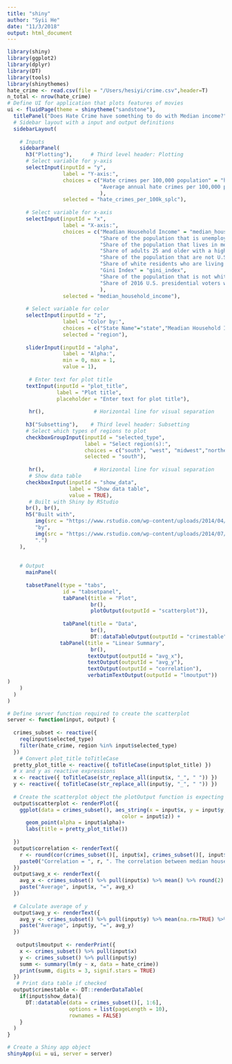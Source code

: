 ```yaml
---
title: "shiny"
author: "Syii He"
date: "11/3/2018"
output: html_document
---
```


```r
library(shiny)
library(ggplot2)
library(dplyr)
library(DT)
library(tools)
library(shinythemes)
hate_crime <- read.csv(file = "/Users/hesiyi/crime.csv",header=T)
n_total <- nrow(hate_crime)
# Define UI for application that plots features of movies
ui <- fluidPage(theme = shinytheme("sandstone"),
  titlePanel("Does Hate Crime have something to do with Median income?"),
  # Sidebar layout with a input and output definitions
  sidebarLayout(
    
    # Inputs
    sidebarPanel(
      h3("Plotting"),      # Third level header: Plotting    
      # Select variable for y-axis
      selectInput(inputId = "y", 
                  label = "Y-axis:",
                  choices = c("Hate crimes per 100,000 population" = "hate_crimes_per_100k_splc", 
                              "Average annual hate crimes per 100,000 population, FBI" = "avg_hatecrimes_per_100k_fbi"
                              ), 
                  selected = "hate_crimes_per_100k_splc"),
      
      # Select variable for x-axis
      selectInput(inputId = "x", 
                  label = "X-axis:",
                  choices = c("Meadian Household Income" = "median_household_income", 
                              "Share of the population that is unemployed (seasonally adjusted)" = "share_unemployed_seasonal", 
                              "Share of the population that lives in metropolitan areas" = "share_population_in_metro_areas", 
                              "Share of adults 25 and older with a high-school degree" = "share_population_with_high_school_degree", 
                              "Share of the population that are not U.S. citizens" = "share_non_citizen",
                              "Share of white residents who are living in poverty" = "share_white_poverty",
                              "Gini Index" = "gini_index",
                              "Share of the population that is not white" = "share_non_white",
                              "Share of 2016 U.S. presidential voters who voted for Donald Trump" = "share_voters_voted_trump"
                              ), 
                  selected = "median_household_income"),
      
      # Select variable for color
      selectInput(inputId = "z", 
                  label = "Color by:",
                  choices = c("State Name"="state","Meadian Household Income" = "median_household_income","Region"="region"),
                  selected = "region"),
      
      sliderInput(inputId = "alpha", 
                  label = "Alpha:", 
                  min = 0, max = 1, 
                  value = 1),
      
       # Enter text for plot title
      textInput(inputId = "plot_title", 
                label = "Plot title", 
                placeholder = "Enter text for plot title"),
      
       hr(),                # Horizontal line for visual separation
      
      h3("Subsetting"),    # Third level header: Subsetting
      # Select which types of regions to plot
      checkboxGroupInput(inputId = "selected_type",
                         label = "Select region(s):",
                         choices = c("south", "west", "midwest","northeast"),
                         selected = "south"),
      
       hr(),                # Horizontal line for visual separation
       # Show data table
      checkboxInput(inputId = "show_data",
                    label = "Show data table",
                    value = TRUE),
       # Built with Shiny by RStudio
      br(), br(),
      h5("Built with",
         img(src = "https://www.rstudio.com/wp-content/uploads/2014/04/shiny.png", height = "30px"),
         "by",
         img(src = "https://www.rstudio.com/wp-content/uploads/2014/07/RStudio-Logo-Blue-Gray.png", height = "30px"),
         ".")
    ),
    
    
    # Output
      mainPanel(
      
      tabsetPanel(type = "tabs",
                  id = "tabsetpanel",
                  tabPanel(title = "Plot", 
                           br(),
                           plotOutput(outputId = "scatterplot")),
                        
                  tabPanel(title = "Data", 
                           br(),
                           DT::dataTableOutput(outputId = "crimestable")),
                 tabPanel(title = "Linear Summary", 
                           br(),
                          textOutput(outputId = "avg_x"),
                          textOutput(outputId = "avg_y"),
                          textOutput(outputId = "correlation"),
                          verbatimTextOutput(outputId = "lmoutput"))
)
    )
  )
)

# Define server function required to create the scatterplot
server <- function(input, output) {
  
  crimes_subset <- reactive({
    req(input$selected_type)
    filter(hate_crime, region %in% input$selected_type)
  })
    # Convert plot_title toTitleCase
  pretty_plot_title <- reactive({ toTitleCase(input$plot_title) })
  # x and y as reactive expressions
  x <- reactive({ toTitleCase(str_replace_all(input$x, "_", " ")) })
  y <- reactive({ toTitleCase(str_replace_all(input$y, "_", " ")) })
  
  # Create the scatterplot object the plotOutput function is expecting
  output$scatterplot <- renderPlot({
    ggplot(data = crimes_subset(), aes_string(x = input$x, y = input$y,
                                     color = input$z)) +
      geom_point(alpha = input$alpha)+
      labs(title = pretty_plot_title())
    
  })
  output$correlation <- renderText({
    r <- round(cor(crimes_subset()[, input$x], crimes_subset()[, input$y], use = "pairwise"), 3)
    paste0("Correlation = ", r, ". The correlation between median household income and hate crimes per 100,000 population. This shows that the hate crimes comitted is somewhat correlated with the median income.")
  })
  output$avg_x <- renderText({
    avg_x <- crimes_subset() %>% pull(input$x) %>% mean() %>% round(2)
    paste("Average", input$x, "=", avg_x)
  })
  
  # Calculate average of y
  output$avg_y <- renderText({
    avg_y <- crimes_subset() %>% pull(input$y) %>% mean(na.rm=TRUE) %>% round(2)
    paste("Average", input$y, "=", avg_y)
  })
  
   output$lmoutput <- renderPrint({
    x <- crimes_subset() %>% pull(input$x)
    y <- crimes_subset() %>% pull(input$y)
    summ <- summary(lm(y ~ x, data = hate_crime)) 
    print(summ, digits = 3, signif.stars = TRUE)
  })
   # Print data table if checked
  output$crimestable <- DT::renderDataTable(
    if(input$show_data){
      DT::datatable(data = crimes_subset()[, 1:6], 
                    options = list(pageLength = 10), 
                    rownames = FALSE)
    }
  )
}

# Create a Shiny app object
shinyApp(ui = ui, server = server)
```

